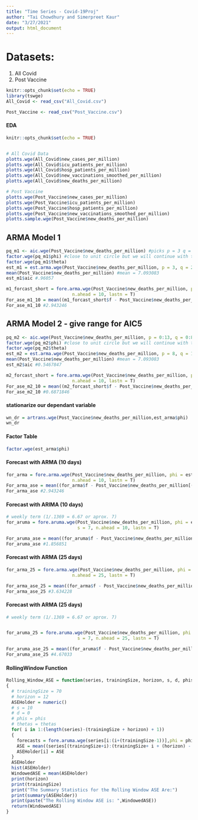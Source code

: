 ```yaml
---
title: "Time Series - Covid-19Proj"
author: "Tai Chowdhury and Simerpreet Kaur"
date: "3/27/2021"
output: html_document
---
```


# Datasets:
1) All Covid
2) Post Vaccine

```r
knitr::opts_chunk$set(echo = TRUE)
library(tswge)
All_Covid <- read_csv("All_Covid.csv")

Post_Vaccine <- read_csv("Post_Vaccine.csv")


```



#############
#### EDA ####
#############

```r
knitr::opts_chunk$set(echo = TRUE)


# All Covid Data
plotts.wge(All_Covid$new_cases_per_million)
plotts.wge(All_Covid$icu_patients_per_million)
plotts.wge(All_Covid$hosp_patients_per_million)
plotts.wge(All_Covid$new_vaccinations_smoothed_per_million)
plotts.wge(All_Covid$new_deaths_per_million)

# Post Vaccine
plotts.wge(Post_Vaccine$new_cases_per_million)
plotts.wge(Post_Vaccine$icu_patients_per_million)
plotts.wge(Post_Vaccine$hosp_patients_per_million)
plotts.wge(Post_Vaccine$new_vaccinations_smoothed_per_million)
plotts.sample.wge(Post_Vaccine$new_deaths_per_million)

```

## ARMA Model 1

```r
pq_m1 <- aic.wge(Post_Vaccine$new_deaths_per_million) #picks p = 3 q = 2
factor.wge(pq_m1$phi) #close to unit circle but we will continue with the model.
factor.wge(pq_m1$theta)
est_m1 = est.arma.wge(Post_Vaccine$new_deaths_per_million, p = 3, q = 2)
mean(Post_Vaccine$new_deaths_per_million) #mean = 7.093083
est_m1$aic #.96057

m1_forcast_short = fore.arma.wge(Post_Vaccine$new_deaths_per_million, phi = est_m1$p, theta = est_m1$theta, 
                         n.ahead = 10, lastn = T)
For_ase_m1_10 = mean((m1_forcast_short$f - Post_Vaccine$new_deaths_per_million[(95-10+1):95])^2)
For_ase_m1_10 #2.943246


```

## ARMA Model 2 - give range for AIC5

```r
pq_m2 <- aic.wge(Post_Vaccine$new_deaths_per_million, p = 0:13, q = 0:8) # picks (8,1)
factor.wge(pq_m2$phi) #close to unit circle but we will continue with the model.
factor.wge(pq_m2$theta)
est_m2 = est.arma.wge(Post_Vaccine$new_deaths_per_million, p = 8, q = 1)
mean(Post_Vaccine$new_deaths_per_million) #mean = 7.093083
est_m2$aic #0.5467847

m2_forcast_short = fore.arma.wge(Post_Vaccine$new_deaths_per_million, phi = est_m2$p, theta = est_m2$theta, 
                         n.ahead = 10, lastn = T)
For_ase_m2_10 = mean((m2_forcast_short$f - Post_Vaccine$new_deaths_per_million[(95-10+1):95])^2)
For_ase_m2_10 #0.6871846
```

#### stationarize our dependant variable  ####


```r
wn_dr = artrans.wge(Post_Vaccine$new_deaths_per_million,est_arma$phi)
wn_dr
```

#### Factor Table  ####


```r
factor.wge(est_arma$phi)
```

#### Forecast with ARMA (10 days) ####


```r

for_arma = fore.arma.wge(Post_Vaccine$new_deaths_per_million, phi = est_arma$p, theta = est_arma$theta, 
                         n.ahead = 10, lastn = T)
For_arma_ase = mean((for_arma$f - Post_Vaccine$new_deaths_per_million[(95-10+1):95])^2)
For_arma_ase #2.943246 
```


#### Forecast with ARIMA (10 days) ####


```r
# weekly term (1/.1369 = 6.67 or aprox. 7)
for_aruma = fore.aruma.wge(Post_Vaccine$new_deaths_per_million, phi = est_arma$p, theta = est_arma$theta, 
                           s = 7, n.ahead = 10, lastn = T)

For_aruma_ase = mean((for_aruma$f - Post_Vaccine$new_deaths_per_million[(95-10+1):95])^2)
For_aruma_ase #1.856851
```


#### Forecast with ARMA (25 days) ####


```r
for_arma_25 = fore.arma.wge(Post_Vaccine$new_deaths_per_million, phi = est_arma$p, theta = est_arma$theta, 
                         n.ahead = 25, lastn = T)

For_arma_ase_25 = mean((for_arma$f - Post_Vaccine$new_deaths_per_million[(95-25+1):95])^2)
For_arma_ase_25 #3.634228

```




#### Forecast with ARMA (25 days) ####


```r
# weekly term (1/.1369 = 6.67 or aprox. 7)


for_aruma_25 = fore.aruma.wge(Post_Vaccine$new_deaths_per_million, phi = est_arma$p, theta = est_arma$theta, 
                           s = 7, n.ahead = 25, lastn = T)

For_aruma_ase_25 = mean((for_aruma$f - Post_Vaccine$new_deaths_per_million[(95-25+1):95])^2)
For_aruma_ase_25 #4.67033

```



#### RollingWindow Function ####


```r
Rolling_Window_ASE = function(series, trainingSize, horizon, s, d, phis, thetas)
{
  # trainingSize = 70
  # horizon = 12
  ASEHolder = numeric()
  # s = 10
  # d = 0
  # phis = phis
  # thetas = thetas
  for( i in 1:(length(series)-(trainingSize + horizon) + 1))
  {
    forecasts = fore.aruma.wge(series[i:(i+(trainingSize-1))],phi = phis, theta = thetas, s = s, d = d,n.ahead = horizon)
    ASE = mean((series[(trainingSize+i):(trainingSize+ i + (horizon) - 1)] - forecasts$f)^2)
    ASEHolder[i] = ASE
  }
  ASEHolder
  hist(ASEHolder)
  WindowedASE = mean(ASEHolder)
  print(horizon)
  print(trainingSize)
  print("The Summary Statistics for the Rolling Window ASE Are:")
  print(summary(ASEHolder))
  print(paste("The Rolling Window ASE is: ",WindowedASE))
  return(WindowedASE)
}


```




































































